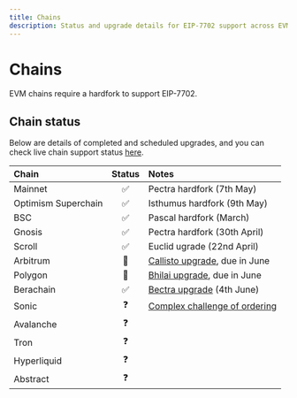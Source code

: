 ```yaml
---
title: Chains
description: Status and upgrade details for EIP-7702 support across EVM chains.
---
```

# Chains

EVM chains require a hardfork to support EIP-7702.

## Chain status

Below are details of completed and scheduled upgrades, and you can check live chain support status [here](https://7702checker.azfuller.com).

| Chain | Status | Notes |
|:------|:------:|:------|
| Mainnet | ✅ | Pectra hardfork (7th May) |
| Optimism Superchain | ✅ | Isthumus hardfork (9th May) |
| BSC | ✅ | Pascal hardfork (March) |
| Gnosis | ✅ | Pectra hardfork (30th April) |
| Scroll | ✅ | Euclid ugrade (22nd April) |
| Arbitrum | 🔄 | [Callisto upgrade](https://www.tally.xyz/gov/arbitrum/proposal/13108804573775967668959825241666341617107666532012387058509418598838035461528), due in June|
| Polygon | 🔄 | [Bhilai upgrade](https://governance.polygon.technology/proposals/PIP-63/), due in June| 
| Berachain | ✅ | [Bectra upgrade](https://docs.berachain.com/nodes/guides/bectra) (4th June) |
| Sonic | ❓ | [Complex challenge of ordering](https://blog.soniclabs.com/account-abstraction-and-the-complex-challenge-of-ordering-eip-7702-transactions/) |
| Avalanche | ❓ | |
| Tron | ❓ | |
| Hyperliquid | ❓ | |
| Abstract | ❓ | |